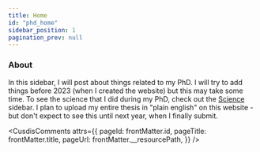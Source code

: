 ```yaml
---
title: Home
id: "phd_home"
sidebar_position: 1
pagination_prev: null
---
```


### About 
In this sidebar, I will post about things related to my PhD. I will try to add things before 2023 (when I created the website) but this may take some time. To see the science that I did during my PhD, check out the [Science](/docs/science/index.md) sidebar. I plan to upload my entire thesis in "plain english" on this website - but don't expect to see this until next year, when I finally submit. 

<CusdisComments
  attrs={{
    pageId: frontMatter.id,
    pageTitle: frontMatter.title,
    pageUrl: frontMatter.__resourcePath,
  }}
/>
